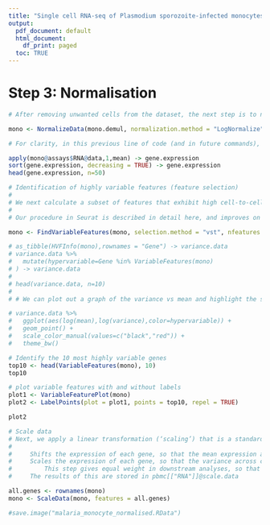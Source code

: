 ```yaml
---
title: "Single cell RNA-seq of Plasmodium sporozoite-infected monocytes - Normalisation"
output:
  pdf_document: default
  html_document:
    df_print: paged
  toc: TRUE
---
```


<!-- ```{r, echo = F} -->
<!-- # knitr::opts_chunk$set(warning = F, message = F) -->
<!-- # knitr::opts_chunk$set(fig.pos = "!H", out.extra = "") -->
<!-- #knitr::opts_chunk$set(tidy.opts=list(width.cutoff=80),tidy=TRUE) -->

<!-- ``` -->

<!-- ```{r load_libraries, echo = F, message = F, warning = F} -->
<!-- library(Seurat) -->
<!-- library(patchwork) -->
<!-- library(readxl) -->
<!-- library(tidyverse) -->
<!-- library(ggplot2) -->
<!-- library(ggpubr) -->
<!-- library(reshape2) -->
<!-- library(broom) -->
<!-- library(stringr) -->
<!-- remotes::install_github('chris-mcginnis-ucsf/DoubletFinder') -->
<!-- library(DoubletFinder) -->
<!-- ``` -->

<!-- ```{r} -->
<!-- load("malaria_monocyte_demultiplex.RData") -->
<!-- ``` -->
# Step 3: Normalisation
```r
# After removing unwanted cells from the dataset, the next step is to normalize the data. By default, we employ a global-scaling normalization method “LogNormalize” that normalizes the feature expression measurements for each cell by the total expression, multiplies this by a scale factor (10,000 by default), and log-transforms the result. Normalized values are stored in pbmc[["RNA"]]@data.

mono <- NormalizeData(mono.demul, normalization.method = "LogNormalize", scale.factor = 10000)

# For clarity, in this previous line of code (and in future commands), we provide the default values for certain parameters in the function call. However, this isn’t required and the same behavior can be achieved with:
```

```r
apply(mono@assays$RNA@data,1,mean) -> gene.expression
sort(gene.expression, decreasing = TRUE) -> gene.expression
head(gene.expression, n=50)
```

<!-- ```{r} -->
<!-- # We can already see that there may be some issues to address in this data. Malat1 is a nuclear expressed transcript which tends to persist when cells have lysed and the cytoplasm has gone. It is generally highly expressed anyway, but cells with a very high level might indicate a problem. -->
<!-- #  -->
<!-- # We can also see high amounts of ribosomal proteins. Again, these are generally highly expressed but their presence in specific subsets might also be of concern in regards to the accuracy of quantitation in the data. -->
<!-- #  -->
<!-- # We can look in various ways at how well the data have been normalised. We can pick out a specific gene: -->

<!-- ggplot(mapping = aes(mono@assays$RNA@data["GAPDH",])) +  -->
<!--   geom_histogram(binwidth = 1, fill="yellow", colour="black") +  -->
<!--   ggtitle("GAPDH expression") -->

<!-- # So even for a so-called housekeeping gene we still see a significant proportion of dropout cells, and expression values which spread over 3 orders of magnitude. -->
<!-- #  -->
<!-- # We can also go a bit wider and pick the first 100 cells and look at the distributions of their expression values. -->

<!-- as.tibble( -->
<!--   mono@assays$RNA@data[,1:100] -->
<!-- ) %>% -->
<!--   pivot_longer( -->
<!--     cols=everything(), -->
<!--     names_to="cell", -->
<!--     values_to="expression" -->
<!--   ) %>% -->
<!--   ggplot(aes(x=expression, group=cell)) + -->
<!--   geom_density() + -->
<!--   coord_cartesian(ylim=c(0,0.6), xlim=c(0,3)) -->
<!-- ``` -->

<!-- ```{r} -->

<!-- # So we can see that this simplistic normalisation doesn’t actually normalise the quantitative data very well because it’s so biased by the proportion of zero values in the dataset. This simplistic normalisation therefore doesn’t do a great job in this instance. -->
<!-- #  -->
<!-- # We can try the normalisation again, this time using a centered log ratio transformation - more similar to the sort of size factor based normalisation which is used for many RNA-Seq experiments. The margin=2 option means that it normalises per cell instead of per gene -->

<!-- NormalizeData(mono, normalization.method = "CLR", margin = 2) -> mono -->

<!-- as.tibble( -->
<!--   mono@assays$RNA@data[,1:100] -->
<!-- ) %>% -->
<!--   pivot_longer( -->
<!--     cols=everything(), -->
<!--     names_to="cell", -->
<!--     values_to="expression" -->
<!--   ) %>% -->
<!--   ggplot(aes(x=expression, group=cell)) + -->
<!--   geom_density() + -->
<!--   coord_cartesian(ylim=c(0,0.6), xlim=c(0,3)) -->

<!-- # This method clearly gives us much more well matched distributions, so from a quantitative point of view this is going to be easier to compare between samples, so we’ll stick to this. -->
<!-- #  -->
<!-- # We can also look at some overall metrics. Here we can compare the quantitative value at the 95th percentile to the mean expression -->

<!-- tibble( -->
<!--   pc95 = apply(mono[["RNA"]]@data,2,quantile,0.95), -->
<!--   measured = apply(mono[["RNA"]]@data,2,function(x)(100*sum(x!=0))/length(x)) -->
<!-- ) -> normalisation.qc -->

<!-- normalisation.qc %>%  -->
<!--   ggplot(aes(x=measured,y=pc95))+ -->
<!--   geom_point()+ -->
<!--   ggtitle("Normalisation of data") -->

<!-- # We can see that the CLR normalisation works pretty well with the 95th percentile being largely stable for cells with more than 5% measured genes (otherwise the value will be zero by definition). -->
<!-- ``` -->


<!-- ```{r cell_cycle} -->
<!-- #cc.genes.updated.2019 -->

<!-- #We can use these to try to predict the cell cycle of each cell. -->

<!-- CellCycleScoring(mono, s.features = cc.genes.updated.2019$s.genes, g2m.features = cc.genes.updated.2019$g2m.genes, set.ident = TRUE) -> mono -->

<!-- # We should now have a bunch of new QC metrics to give the SCORE for S and G2M -->
<!-- mono[[]] -->

<!-- #We can look at the spread of the cells in different states. -->

<!-- as_tibble(mono[[]]) %>% -->
<!--   ggplot(aes(Phase)) + geom_bar() -->

<!-- as_tibble(mono[[]]) %>% -->
<!--   ggplot(aes(x=S.Score, y=G2M.Score, color=Phase)) +  -->
<!--   geom_point() + -->
<!--   coord_cartesian(xlim=c(-0.15,0.15), ylim=c(-0.15,0.15)) + -->
<!--   theme_bw() -->

<!-- # Although the tool has made predictions of the stage for each cell, there isn’t a huge separation between the groups it’s picked so we have some hope that this will have a relatively minor influence on the overall expression patterns we see. We’ll pick this up later once we’ve clustered the data and we can see what the content of the different clusters looks like. -->
<!-- ``` -->


```r

# Identification of highly variable features (feature selection)
# 
# We next calculate a subset of features that exhibit high cell-to-cell variation in the dataset (i.e, they are highly expressed in some cells, and lowly expressed in others). We and others have found that focusing on these genes in downstream analysis helps to highlight biological signal in single-cell datasets.
# 
# Our procedure in Seurat is described in detail here, and improves on previous versions by directly modeling the mean-variance relationship inherent in single-cell data, and is implemented in the FindVariableFeatures() function. By default, we return 2,000 features per dataset. These will be used in downstream analysis, like PCA.

mono <- FindVariableFeatures(mono, selection.method = "vst", nfeatures = 2000)

# as_tibble(HVFInfo(mono),rownames = "Gene") -> variance.data
# variance.data %>% 
#   mutate(hypervariable=Gene %in% VariableFeatures(mono)
# ) -> variance.data
# 
# head(variance.data, n=10)
# 
# # We can plot out a graph of the variance vs mean and highlight the selected genes so we can see whether we think we’re likely to capture what we need.

# variance.data %>% 
#   ggplot(aes(log(mean),log(variance),color=hypervariable)) + 
#   geom_point() + 
#   scale_color_manual(values=c("black","red")) +
#   theme_bw()

```

```r

# Identify the 10 most highly variable genes
top10 <- head(VariableFeatures(mono), 10)
top10

# plot variable features with and without labels
plot1 <- VariableFeaturePlot(mono)
plot2 <- LabelPoints(plot = plot1, points = top10, repel = TRUE)

plot2

```

```r
# Scale data
# Next, we apply a linear transformation (‘scaling’) that is a standard pre-processing step prior to dimensional reduction techniques like PCA. The ScaleData() function:
# 
#     Shifts the expression of each gene, so that the mean expression across cells is 0
#     Scales the expression of each gene, so that the variance across cells is 1
#         This step gives equal weight in downstream analyses, so that highly-expressed genes do not dominate
#     The results of this are stored in pbmc[["RNA"]]@scale.data

all.genes <- rownames(mono)
mono <- ScaleData(mono, features = all.genes)

```

```r
#save.image("malaria_monocyte_normalised.RData")

```
